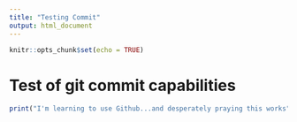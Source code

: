 ```yaml
---
title: "Testing Commit"
output: html_document
---
```


```r
knitr::opts_chunk$set(echo = TRUE)
```

# Test of git commit capabilities
```r
print("I'm learning to use Github...and desperately praying this works")
```



